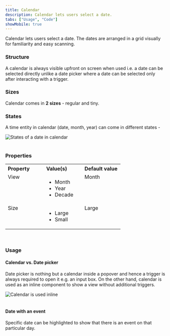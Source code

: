 ```yaml
---
title: Calendar
description: Calendar lets users select a date.
tabs: ["Usage", "Code"]
showMobile: true
---
```


Calendar lets users select a date. The dates are arranged in a grid visually for familiarity and easy scanning. 

### Structure
A calendar is always visible upfront on screen when used i.e. a date can be selected directly unlike a date picker where a date can be selected only after interacting with a trigger.
<Preview name="components-calendar-all--all" />

### Sizes
Calendar comes in **2 sizes** - regular and tiny.
<Preview name="components-calendar-variants-size--size" />

### States
A time entity in calendar (date, month, year) can come in different states -

![States of a date in calendar](./images/calendar-1.png)
<br/>
<br/>

### Properties
<table style="width: 100%">
  <tr>
    <th style="width:33%; text-align: left;">Property</th>
    <th style="width:33%; text-align: left;">Value(s)</th>
    <th style="width:33%; text-align: left;">Default value</th>
  </tr>
  <tr style="vertical-align: top">
    <td>View</td>
    <td>
        <ul>
            <li>Month</li>
            <li>Year</li>
            <li>Decade</li>
        </ul>
    </td>
    <td>Month</td>
  </tr>
  <tr style="vertical-align: top">
    <td>Size</td>
    <td>
        <ul>
            <li>Large</li>
            <li>Small</li>
        </ul>
    </td>
    <td>Large</td>
  </tr>
</table>
<br/>

### Usage
#### Calendar vs. Date picker
Date picker is nothing but a calendar inside a popover and hence a trigger is always required to open it e.g. an input box. On the other hand, calendar is used as an inline component to show a view without additional triggers.

![Calendar is used inline](./images/calendar-2.png)
<br/>
<br/>

#### Date with an event
Specific date can be highlighted to show that there is an event on that particular day.
<Preview name="components-calendar-variants-with-events--with-events"/>

